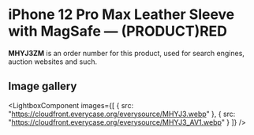 
# iPhone 12 Pro Max Leather Sleeve with MagSafe — (PRODUCT)RED

<Callout type='info' emoji='👉🏻'>**MHYJ3ZM** is an order number for this product, used for search engines, auction websites and such.</Callout>

## Image gallery

<LightboxComponent
    images={[
      {
        src: "https://cloudfront.everycase.org/everysource/MHYJ3.webp"
      },
      {
        src: "https://cloudfront.everycase.org/everysource/MHYJ3_AV1.webp"
      }
    ]}
  />
